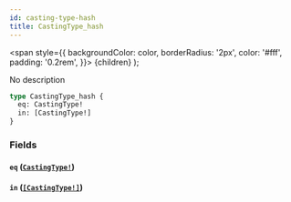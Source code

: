 ```yaml
---
id: casting-type-hash
title: CastingType_hash
---
```


<span
style={{
      backgroundColor: color,
      borderRadius: '2px',
      color: '#fff',
      padding: '0.2rem',
    }}>
{children}
</span>
);

No description

```graphql
type CastingType_hash {
  eq: CastingType!
  in: [CastingType!]
}
```

### Fields

#### `eq` ([`CastingType!`](/docs/schema/enums/casting-type))

#### `in` ([`[CastingType!]`](/docs/schema/enums/casting-type))
